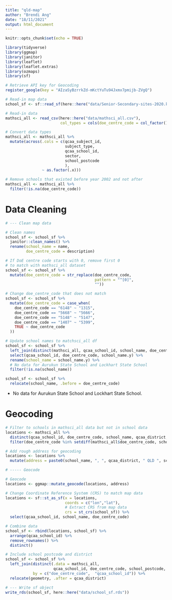 ```yaml
---
title: "qld-map"
author: "Brendi Ang"
date: "18/11/2021"
output: html_document
---
```


```r
knitr::opts_chunk$set(echo = TRUE)

library(tidyverse)
library(ggmap)
library(janitor)
library(leaflet)
library(leaflet.extras)
library(ozmaps)
library(sf)

# Retrieve API key for Geocoding
register_google(key = "AIzaSyBzrrkZd-mKctYuTu94Jxmx7pmijb-ZVgQ")
```

```r
# Read-in map data
school_sf <- sf::read_sf(here::here("data/Senior-Secondary-sites-2020.kml")) 
```

```r
# Read-in data
mathsci_all <- read_csv(here::here("data/mathsci_all.csv"),
                        col_types = cols(doe_centre_code = col_factor()))

# Convert data types
mathsci_all <- mathsci_all %>% 
  mutate(across(.cols = c(qcaa_subject_id, 
                          subject_type,
                          qcaa_school_id,
                          sector,
                          school_postcode
                          ),
                ~ as.factor(.x))) 
```

```r
# Remove schools that existed before year 2002 and not after
mathsci_all <- mathsci_all %>% 
  filter(!is.na(doe_centre_code)) 
```

# Data Cleaning

```r
# --- Clean map data

# Clean names
school_sf <- school_sf %>% 
  janitor::clean_names() %>% 
  rename(school_name = name,
         doe_centre_code = description)

# If DoE centre code starts with 0, remove first 0
# to match with mathsci_all dataset
school_sf <- school_sf %>% 
  mutate(doe_centre_code = str_replace(doe_centre_code,
                                       pattern = "^[0]",
                                       ""))

# Change doe_centre_code that does not match
school_sf <- school_sf %>% 
  mutate(doe_centre_code = case_when(
    doe_centre_code == "6148" ~ "1315",
    doe_centre_code == "5668" ~ "5666",
    doe_centre_code == "5148" ~ "5147",
    doe_centre_code == "1407" ~ "5399",
    TRUE ~ doe_centre_code
  )) 
```


```r
# Update school names to matchsci_all df
school_sf <- school_sf %>% 
  left_join(distinct(mathsci_all, qcaa_school_id, school_name, doe_centre_code), by = c("doe_centre_code")) %>% 
  select(qcaa_school_id, doe_centre_code, school_name.y) %>%
  rename(school_name = school_name.y) %>% 
  # No data for Aurukun State School and Lockhart State School
  filter(!is.na(school_name))

school_sf <- school_sf %>% 
  relocate(school_name, .before = doe_centre_code)
```

- No data for Aurukun State School and Lockhart State School.

# Geocoding

```r
# Filter to schools in mathsci_all data but not in school data
locations <- mathsci_all %>% 
  distinct(qcaa_school_id, doe_centre_code, school_name, qcaa_district, school_postcode) %>% 
  filter(doe_centre_code %in% setdiff(mathsci_all$doe_centre_code, school_sf$doe_centre_code)) 

# Add rough address for geocoding
locations <- locations %>% 
  mutate(address = paste0(school_name, ", ", qcaa_district, " QLD ", school_postcode)) 
```

```r
# ----- Geocode

# Geocode 
locations <- ggmap::mutate_geocode(locations, address)

# Change Coordinate Reference System (CRS) to match map data
locations <- sf::st_as_sf(x = locations, 
                          coords = c("lon","lat"),
                          # Extract CRS from map data
                          crs = st_crs(school_sf)) %>% 
  select(qcaa_school_id, school_name, doe_centre_code)

# Combine data
school_sf <- rbind(locations, school_sf) %>% 
  arrange(qcaa_school_id) %>% 
  remove_rownames() %>% 
  distinct()
```

```r
# Include school postcode and district
school_sf <- school_sf %>% 
  left_join(distinct(.data = mathsci_all,
                     qcaa_school_id, doe_centre_code, school_postcode, qcaa_district),
            by = c("doe_centre_code",  "qcaa_school_id")) %>% 
  relocate(geometry, .after = qcaa_district)
```


```r
# --- Write sf object
write_rds(school_sf, here::here("data/school_sf.rds"))
```

